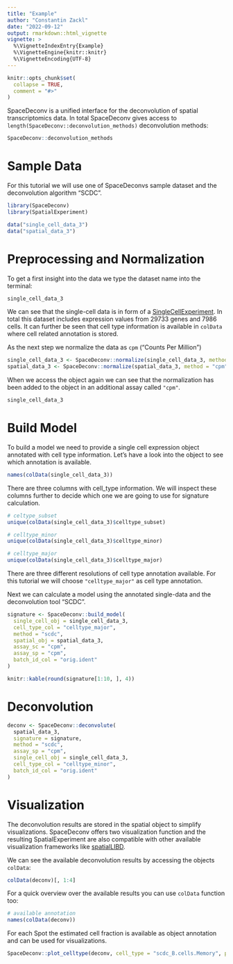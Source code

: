 ```yaml
---
title: "Example"
author: "Constantin Zackl"
date: "2022-09-12"
output: rmarkdown::html_vignette
vignette: >
  %\VignetteIndexEntry{Example}
  %\VignetteEngine{knitr::knitr}
  %\VignetteEncoding{UTF-8}
---
```

```r
knitr::opts_chunk$set(
  collapse = TRUE,
  comment = "#>"
)
```

SpaceDeconv is a unified interface for the deconvolution of spatial transcriptomics data. In total SpaceDeconv gives access to `length(SpaceDeconv::deconvolution_methods)` deconvolution methods: 
```r
SpaceDeconv::deconvolution_methods
```

# Sample Data
For this tutorial we will use one of SpaceDeconvs sample dataset and the deconvolution algorithm "SCDC".
```r
library(SpaceDeconv)
library(SpatialExperiment)

data("single_cell_data_3")
data("spatial_data_3")
```


# Preprocessing and Normalization
To get a first insight into the data we type the dataset name into the terminal: 

```r
single_cell_data_3
```


We can see that the single-cell data is in form of a [SingleCellExperiment](https://bioconductor.org/packages/release/bioc/html/SingleCellExperiment.html). In total this dataset includes expression values from 29733 genes and 7986 cells. It can further be seen that cell type information is available in `colData` where cell related annotation is stored. 

As the next step we normalize the data as `cpm` ("Counts Per Million")

```r
single_cell_data_3 <- SpaceDeconv::normalize(single_cell_data_3, method = "cpm")
spatial_data_3 <- SpaceDeconv::normalize(spatial_data_3, method = "cpm")
```

When we access the object again we can see that the normalization has been added to the object in an additional assay called `"cpm"`. 

```r
single_cell_data_3
```

# Build Model

To build a model we need to provide a single cell expression object annotated with cell type information. Let's have a look into the object to see which annotation is available. 
```r
names(colData(single_cell_data_3))
```
There are three columns with cell_type information. We will inspect these columns further to decide which one we are going to use for signature calculation. 

```r
# celtype_subset
unique(colData(single_cell_data_3)$celltype_subset)

# celltype_minor
unique(colData(single_cell_data_3)$celltype_minor)

# celltype_major
unique(colData(single_cell_data_3)$celltype_major)
```

There are three different resolutions of cell type annotation available. For this tutorial we will choose `"celltype_major"` as cell type  annotation. 

Next we can calculate a model using the annotated single-data and the deconvolution tool "SCDC". 
```r
signature <- SpaceDeconv::build_model(
  single_cell_obj = single_cell_data_3,
  cell_type_col = "celltype_major",
  method = "scdc",
  spatial_obj = spatial_data_3,
  assay_sc = "cpm",
  assay_sp = "cpm",
  batch_id_col = "orig.ident"
)
```

```r
knitr::kable(round(signature[1:10, ], 4))
```


# Deconvolution

```r
deconv <- SpaceDeconv::deconvolute(
  spatial_data_3,
  signature = signature,
  method = "scdc",
  assay_sp = "cpm",
  single_cell_obj = single_cell_data_3,
  cell_type_col = "celltype_minor",
  batch_id_col = "orig.ident"
)
```


# Visualization 

The deconvolution results are stored in the spatial object to simplify visualizations. SpaceDeconv offers two visualization function and the resulting SpatialExperiment are also compatible with other available visualization frameworks like [spatialLIBD](http://spatial.libd.org/spatialLIBD/).

We can see the available deconvolution results by accessing the objects `colData`: 

```r
colData(deconv)[, 1:4]
```
For a quick overview over the available results you can use `colData` function too: 
```r
# available annotation
names(colData(deconv))
```

For each Spot the estimated cell fraction is available as object annotation and can be used for visualizations. 

```r
SpaceDeconv::plot_celltype(deconv, cell_type = "scdc_B.cells.Memory", plot_density = FALSE)
```
